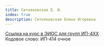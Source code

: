 ```yaml
---
title: Ситняковская E. И.
index: true
description: Ситняковская Елена Игоревна
---
```


[Ссылка на курс в ЭИОС для групп ИП-4XX](https://eios.sibsutis.ru/course/view.php?id=291)  
Кодовое слово: ИП-414 очное
